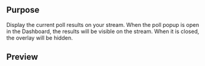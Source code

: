 ## Purpose

Display the current poll results on your stream. When the poll popup is open in the Dashboard, the results will be visible on the stream. When it is closed, the overlay will be hidden.

## Preview